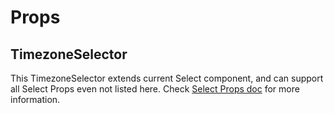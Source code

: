 

<Meta of={stories} />

# Props

## TimezoneSelector

This TimezoneSelector extends current Select component, and can support all Select Props even not listed here. Check [Select Props doc](./?path=/docs/components-select--props) for more information.

<ArgTypes of={BasePropsDiv} />
